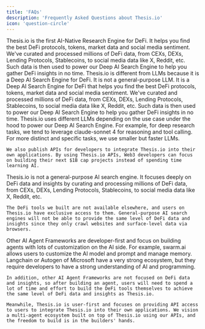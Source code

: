 ```yaml
---
title: 'FAQs'
description: 'Frequently Asked Questions about Thesis.io'
icon: 'question-circle'
---
```


<AccordionGroup>
  <Accordion title="What is Thesis.io?">
    Thesis.io is the first AI-Native Research Engine for DeFi. It helps you find the best DeFi protocols, tokens, market data and social media sentiment. We've curated and processed millions of DeFi data, from CEXs, DEXs, Lending Protocols, Stablecoins, to social media data like X, Reddit, etc. Such data is then used to power our Deep AI Search Engine to help you gather DeFi insights in no time.
  </Accordion>

  <Accordion title="How is Thesis.io different from LLMs?">
    Thesis.io is different from LLMs because it is a Deep AI Search Engine for DeFi. It is not a general-purpose LLM. It is a Deep AI Search Engine for DeFi that helps you find the best DeFi protocols, tokens, market data and social media sentiment. We've curated and processed millions of DeFi data, from CEXs, DEXs, Lending Protocols, Stablecoins, to social media data like X, Reddit, etc. Such data is then used to power our Deep AI Search Engine to help you gather DeFi insights in no time.
  </Accordion>

  <Accordion title="How can Thesis.io be used in an LLM?">
    Thesis.io uses different LLMs depending on the use case under the hood to power our Deep AI Search Engine. For example, for deep research tasks, we tend to leverage claude-sonnet 4 for reasoning and tool calling. For more distinct and specific tasks, we use smaller but faster LLMs.

    We also publish APIs for developers to integrate Thesis.io into their own applications. By using Thesis.io APIs, Web3 developers can focus on building their next $1B cap projects instead of spending time learning AI.
  </Accordion>

  <Accordion title="How does Thesis.io compare to other search APIs?">
    Thesis.io is not a general-purpose AI search engine. It focuses deeply on DeFi data and insights by curating and processing millions of DeFi data, from CEXs, DEXs, Lending Protocols, Stablecoins, to social media data like X, Reddit, etc.

    The DeFi tools we built are not available elsewhere, and users on Thesis.io have exclusive access to them. General-purpose AI search engines will not be able to provide the same level of DeFi data and insights since they only crawl websites and surface-level data via browsers.
  </Accordion>
  <Accordion title="How does Thesis.io Spaces differ from other AI Agent Frameworks?">
    Other AI Agent Frameworks are developer-first and focus on building agents with lots of customization on the AI side. For example, swarm.ai allows users to customize the AI model and prompt and manage memory. Langchain or Autogen of Microsoft have a very strong ecosystem, but they require developers to have a strong understanding of AI and programming. 
    
    In addition, other AI Agent Frameworks are not focused on DeFi data and insights, so after building an agent, users will need to spend a lot of time and effort to build the DeFi tools themselves to achieve the same level of DeFi data and insights as Thesis.io.

    Meanwhile, Thesis.io is user-first and focuses on providing API access to users to integrate Thesis.io into their own applications. We vision a multi-agent ecosystem built on top of Thesis.io using our APIs, and the freedom to build is in the builders' hands.
  </Accordion>
</AccordionGroup>